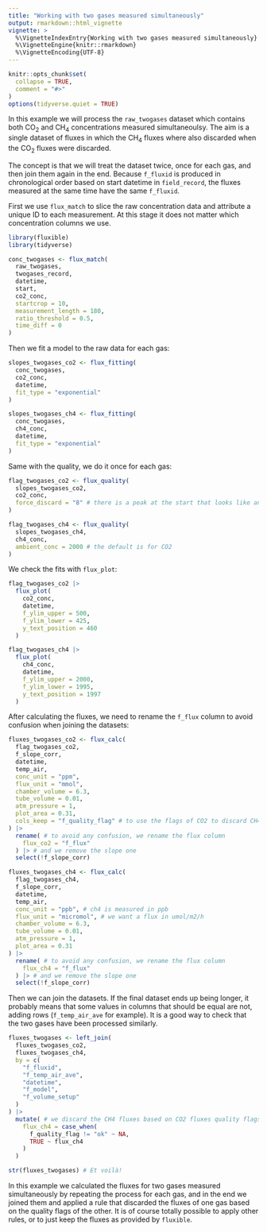 ```yaml
---
title: "Working with two gases measured simultaneously"
output: rmarkdown::html_vignette
vignette: >
  %\VignetteIndexEntry{Working with two gases measured simultaneously}
  %\VignetteEngine{knitr::rmarkdown}
  %\VignetteEncoding{UTF-8}
---
```


```r
knitr::opts_chunk$set(
  collapse = TRUE,
  comment = "#>"
)
options(tidyverse.quiet = TRUE)
```

In this example we will process the `raw_twogases` dataset which contains both CO~2~ and CH~4~ concentrations measured simultaneoulsy.
<!-- The measurements starting time are in `twogases_record`. -->
The aim is a single dataset of fluxes in which the CH~4~ fluxes where also discarded when the CO~2~ fluxes were discarded.

The concept is that we will treat the dataset twice, once for each gas, and then join them again in the end.
Because `f_fluxid` is produced in chronological order based on start datetime in `field_record`, the fluxes measured at the same time have the same `f_fluxid`.

First we use `flux_match` to slice the raw concentration data and attribute a unique ID to each measurement.
At this stage it does not matter which concentration columns we use.
```r

library(fluxible)
library(tidyverse)

conc_twogases <- flux_match(
  raw_twogases,
  twogases_record,
  datetime,
  start,
  co2_conc,
  startcrop = 10,
  measurement_length = 180,
  ratio_threshold = 0.5,
  time_diff = 0
)
```

Then we fit a model to the raw data for each gas:
```r
slopes_twogases_co2 <- flux_fitting(
  conc_twogases,
  co2_conc,
  datetime,
  fit_type = "exponential"
)

slopes_twogases_ch4 <- flux_fitting(
  conc_twogases,
  ch4_conc,
  datetime,
  fit_type = "exponential"
)
```

Same with the quality, we do it once for each gas:
```r
flag_twogases_co2 <- flux_quality(
  slopes_twogases_co2,
  co2_conc,
  force_discard = "8" # there is a peak at the start that looks like an error
)

flag_twogases_ch4 <- flux_quality(
  slopes_twogases_ch4,
  ch4_conc,
  ambient_conc = 2000 # the default is for CO2
)
```

We check the fits with `flux_plot`:
```r
flag_twogases_co2 |>
  flux_plot(
    co2_conc,
    datetime,
    f_ylim_upper = 500,
    f_ylim_lower = 425,
    y_text_position = 460
  )
```


```r

flag_twogases_ch4 |>
  flux_plot(
    ch4_conc,
    datetime,
    f_ylim_upper = 2000,
    f_ylim_lower = 1995,
    y_text_position = 1997
  )
```

After calculating the fluxes, we need to rename the `f_flux` column to avoid confusion when joining the datasets:
```r
fluxes_twogases_co2 <- flux_calc(
  flag_twogases_co2,
  f_slope_corr,
  datetime,
  temp_air,
  conc_unit = "ppm",
  flux_unit = "mmol",
  chamber_volume = 6.3,
  tube_volume = 0.01,
  atm_pressure = 1,
  plot_area = 0.31,
  cols_keep = "f_quality_flag" # to use the flags of CO2 to discard CH4 fluxes
) |>
  rename( # to avoid any confusion, we rename the flux column
    flux_co2 = "f_flux"
  ) |> # and we remove the slope one
  select(!f_slope_corr)

fluxes_twogases_ch4 <- flux_calc(
  flag_twogases_ch4,
  f_slope_corr,
  datetime,
  temp_air,
  conc_unit = "ppb", # ch4 is measured in ppb
  flux_unit = "micromol", # we want a flux in umol/m2/h
  chamber_volume = 6.3,
  tube_volume = 0.01,
  atm_pressure = 1,
  plot_area = 0.31
) |>
  rename( # to avoid any confusion, we rename the flux column
    flux_ch4 = "f_flux"
  ) |> # and we remove the slope one
  select(!f_slope_corr)
```

Then we can join the datasets.
If the final dataset ends up being longer, it probably means that some values in columns that should be equal are not, adding rows (`f_temp_air_ave` for example).
It is a good way to check that the two gases have been processed similarly.

```r

fluxes_twogases <- left_join(
  fluxes_twogases_co2,
  fluxes_twogases_ch4,
  by = c(
    "f_fluxid",
    "f_temp_air_ave",
    "datetime",
    "f_model",
    "f_volume_setup"
  )
) |>
  mutate( # we discard the CH4 fluxes based on CO2 fluxes quality flags
    flux_ch4 = case_when(
      f_quality_flag != "ok" ~ NA,
      TRUE ~ flux_ch4
    )
  )

str(fluxes_twogases) # Et voilà!
```

In this example we calculated the fluxes for two gases measured simultaneously by repeating the process for each gas, and in the end we joined them and applied a rule that discarded the fluxes of one gas based on the quality flags of the other.
It is of course totally possible to apply other rules, or to just keep the fluxes as provided by `fluxible`.
